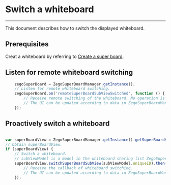 # Switch a whiteboard

- - -

This document describes how to switch the displayed whiteboard.

## Prerequisites

Creat a whiteboard by referring to [Create a super board](../quick-start/create-white-board.mdx).



## Listen for remote whiteboard switching
```javascript
    zegoSuperBoard = ZegoSuperBoardManager.getInstance();
    // Listen for remote whiteboard switching.
    zegoSuperBoard.on('remoteSuperBoardSubViewSwitched', function () {
        // Receive remote switching of the whiteboard. No operation is required.
        // The UI can be updated according to data in ZegoSuperBoardManager.getInstance().getSuperBoardView().getCurrentSuperBoardSubView(). For example, the whiteboard name displayed currently can be updated.
    });
```


## Proactively switch a whiteboard
```javascript

var superBoardView = ZegoSuperBoardManager.getInstance().getSuperBoardView();
// Obtain superBoardView.
if (superBoardView) {
    // Switch a whiteboard.
    // subViewModel is a model in the whiteboard sharing list ZegoSuperBoardManager.getInstance().getSuperBoardSubViewModelList().
    superBoardView.switchSuperBoardSubView(subViewModel.uniqueID).then(function(){
        // Receive the callback of whiteboard switching.
        // The UI can be updated according to data in ZegoSuperBoardManager.getInstance().getSuperBoardView().getCurrentSuperBoardSubView(). For example, the whiteboard name displayed currently can be updated.
    });
```
